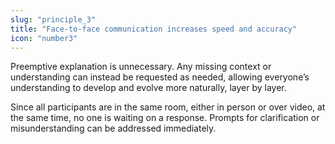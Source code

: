 ```yaml
---
slug: "principle_3"
title: "Face-to-face communication increases speed and accuracy"
icon: "number3"
---
```


Preemptive explanation is unnecessary. Any missing context or understanding can instead be requested as needed, allowing everyone’s understanding to develop and evolve more naturally, layer by layer.

Since all participants are in the same room, either in person or over video, at the same time, no one is waiting on a response. Prompts for clarification or misunderstanding can be addressed immediately.
